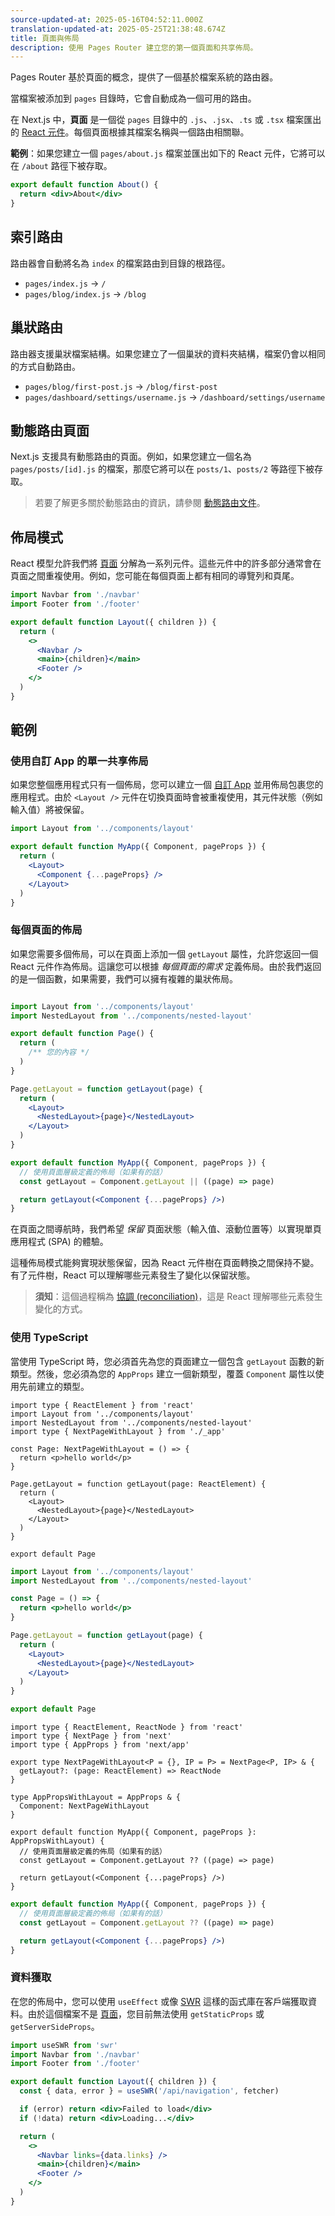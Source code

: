 ```yaml
---
source-updated-at: 2025-05-16T04:52:11.000Z
translation-updated-at: 2025-05-25T21:38:48.674Z
title: 頁面與佈局
description: 使用 Pages Router 建立您的第一個頁面和共享佈局。
---
```


Pages Router 基於頁面的概念，提供了一個基於檔案系統的路由器。

當檔案被添加到 `pages` 目錄時，它會自動成為一個可用的路由。

在 Next.js 中，**頁面** 是一個從 `pages` 目錄中的 `.js`、`.jsx`、`.ts` 或 `.tsx` 檔案匯出的 [React 元件](https://react.dev/learn/your-first-component)。每個頁面根據其檔案名稱與一個路由相關聯。

**範例**：如果您建立一個 `pages/about.js` 檔案並匯出如下的 React 元件，它將可以在 `/about` 路徑下被存取。

```jsx
export default function About() {
  return <div>About</div>
}
```

## 索引路由

路由器會自動將名為 `index` 的檔案路由到目錄的根路徑。

- `pages/index.js` → `/`
- `pages/blog/index.js` → `/blog`

## 巢狀路由

路由器支援巢狀檔案結構。如果您建立了一個巢狀的資料夾結構，檔案仍會以相同的方式自動路由。

- `pages/blog/first-post.js` → `/blog/first-post`
- `pages/dashboard/settings/username.js` → `/dashboard/settings/username`

## 動態路由頁面

Next.js 支援具有動態路由的頁面。例如，如果您建立一個名為 `pages/posts/[id].js` 的檔案，那麼它將可以在 `posts/1`、`posts/2` 等路徑下被存取。

> 若要了解更多關於動態路由的資訊，請參閱 [動態路由文件](/docs/pages/building-your-application/routing/dynamic-routes)。

## 佈局模式

React 模型允許我們將 [頁面](/docs/pages/building-your-application/routing/pages-and-layouts) 分解為一系列元件。這些元件中的許多部分通常會在頁面之間重複使用。例如，您可能在每個頁面上都有相同的導覽列和頁尾。

```jsx filename="components/layout.js"
import Navbar from './navbar'
import Footer from './footer'

export default function Layout({ children }) {
  return (
    <>
      <Navbar />
      <main>{children}</main>
      <Footer />
    </>
  )
}
```

## 範例

### 使用自訂 App 的單一共享佈局

如果您整個應用程式只有一個佈局，您可以建立一個 [自訂 App](/docs/pages/building-your-application/routing/custom-app) 並用佈局包裹您的應用程式。由於 `<Layout />` 元件在切換頁面時會被重複使用，其元件狀態（例如輸入值）將被保留。

```jsx filename="pages/_app.js"
import Layout from '../components/layout'

export default function MyApp({ Component, pageProps }) {
  return (
    <Layout>
      <Component {...pageProps} />
    </Layout>
  )
}
```

### 每個頁面的佈局

如果您需要多個佈局，可以在頁面上添加一個 `getLayout` 屬性，允許您返回一個 React 元件作為佈局。這讓您可以根據 _每個頁面的需求_ 定義佈局。由於我們返回的是一個函數，如果需要，我們可以擁有複雜的巢狀佈局。

```jsx filename="pages/index.js"

import Layout from '../components/layout'
import NestedLayout from '../components/nested-layout'

export default function Page() {
  return (
    /** 您的內容 */
  )
}

Page.getLayout = function getLayout(page) {
  return (
    <Layout>
      <NestedLayout>{page}</NestedLayout>
    </Layout>
  )
}
```

```jsx filename="pages/_app.js"
export default function MyApp({ Component, pageProps }) {
  // 使用頁面層級定義的佈局（如果有的話）
  const getLayout = Component.getLayout || ((page) => page)

  return getLayout(<Component {...pageProps} />)
}
```

在頁面之間導航時，我們希望 _保留_ 頁面狀態（輸入值、滾動位置等）以實現單頁應用程式 (SPA) 的體驗。

這種佈局模式能夠實現狀態保留，因為 React 元件樹在頁面轉換之間保持不變。有了元件樹，React 可以理解哪些元素發生了變化以保留狀態。

> **須知**：這個過程稱為 [協調 (reconciliation)](https://react.dev/learn/preserving-and-resetting-state)，這是 React 理解哪些元素發生變化的方式。

### 使用 TypeScript

當使用 TypeScript 時，您必須首先為您的頁面建立一個包含 `getLayout` 函數的新類型。然後，您必須為您的 `AppProps` 建立一個新類型，覆蓋 `Component` 屬性以使用先前建立的類型。

```tsx filename="pages/index.tsx" switcher
import type { ReactElement } from 'react'
import Layout from '../components/layout'
import NestedLayout from '../components/nested-layout'
import type { NextPageWithLayout } from './_app'

const Page: NextPageWithLayout = () => {
  return <p>hello world</p>
}

Page.getLayout = function getLayout(page: ReactElement) {
  return (
    <Layout>
      <NestedLayout>{page}</NestedLayout>
    </Layout>
  )
}

export default Page
```

```jsx filename="pages/index.js" switcher
import Layout from '../components/layout'
import NestedLayout from '../components/nested-layout'

const Page = () => {
  return <p>hello world</p>
}

Page.getLayout = function getLayout(page) {
  return (
    <Layout>
      <NestedLayout>{page}</NestedLayout>
    </Layout>
  )
}

export default Page
```

```tsx filename="pages/_app.tsx" switcher
import type { ReactElement, ReactNode } from 'react'
import type { NextPage } from 'next'
import type { AppProps } from 'next/app'

export type NextPageWithLayout<P = {}, IP = P> = NextPage<P, IP> & {
  getLayout?: (page: ReactElement) => ReactNode
}

type AppPropsWithLayout = AppProps & {
  Component: NextPageWithLayout
}

export default function MyApp({ Component, pageProps }: AppPropsWithLayout) {
  // 使用頁面層級定義的佈局（如果有的話）
  const getLayout = Component.getLayout ?? ((page) => page)

  return getLayout(<Component {...pageProps} />)
}
```

```jsx filename="pages/_app.js" switcher
export default function MyApp({ Component, pageProps }) {
  // 使用頁面層級定義的佈局（如果有的話）
  const getLayout = Component.getLayout ?? ((page) => page)

  return getLayout(<Component {...pageProps} />)
}
```

### 資料獲取

在您的佈局中，您可以使用 `useEffect` 或像 [SWR](https://swr.vercel.app/) 這樣的函式庫在客戶端獲取資料。由於這個檔案不是 [頁面](/docs/pages/building-your-application/routing/pages-and-layouts)，您目前無法使用 `getStaticProps` 或 `getServerSideProps`。

```jsx filename="components/layout.js"
import useSWR from 'swr'
import Navbar from './navbar'
import Footer from './footer'

export default function Layout({ children }) {
  const { data, error } = useSWR('/api/navigation', fetcher)

  if (error) return <div>Failed to load</div>
  if (!data) return <div>Loading...</div>

  return (
    <>
      <Navbar links={data.links} />
      <main>{children}</main>
      <Footer />
    </>
  )
}
```